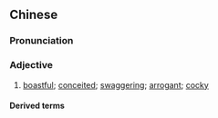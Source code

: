 ==Chinese==
{{zh-forms|alt=牙刷}}

===Pronunciation===
{{zh-pron
|c=ngaa4 caat3
|cat=a
}}

===Adjective===
{{zh-adj}}

# {{lb|zh|Cantonese}} [[boastful]]; [[conceited]]; [[swaggering]]; [[arrogant]]; [[cocky]]

====Derived terms====
{{zh-der|牙擦擦|牙擦擦，脷刮刮|牙擦仔}}